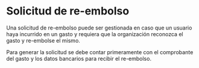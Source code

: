 
# Solicitud de re-embolso

Una solicitud de re-embolso puede ser gestionada en caso que un usuario haya incurrido en un gasto y requiera que la organización reconozca el gasto y re-embolse el mismo.

Para generar la solicitud se debe contar primeramente con el comprobante del gasto y los datos bancarios para recibir el re-embolso.

<ReactPlayer playing={false} controle url="https://youtu.be/4bPyobPZa_s" />

